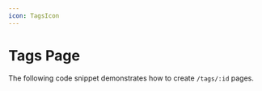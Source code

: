 ```yaml
---
icon: TagsIcon
---
```



# Tags Page

The following code snippet demonstrates how to create `/tags/:id` pages.

<ExampleCode
  example="blog"
  filePath="app/tags/[tag]/page.jsx"
  metadata="/getPosts/ /getTags/"
/>
